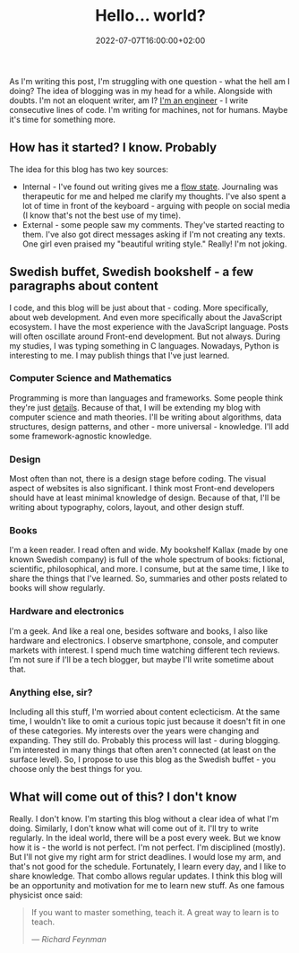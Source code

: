 ﻿---
title: Hello... world?
description: "What am I actually doing?"
date: 2022-07-07T16:00:00+02:00
updated: 2022-07-07T16:00:00+02:00
image:
  alt: "Text Hello typed on a sheet of paper"
  caption: "Photo by Matthew Henry"
  src: "./typist-says-hello.jpg"
categories: ["personal"]
tags: ["personal"]
---

As I'm writing this post, I'm struggling with one question - what the hell am I doing? The idea of blogging was in my head for a while. Alongside with doubts. I'm not an eloquent writer, am I? [I'm an engineer](/about/) - I write consecutive lines of code. I'm writing for machines, not for humans. Maybe it's time for something more.

## How has it started? I know. Probably

The idea for this blog has two key sources:

- Internal - I've found out writing gives me a [flow state](<https://en.wikipedia.org/wiki/Flow_(psychology)>). Journaling was therapeutic for me and helped me clarify my thoughts. I've also spent a lot of time in front of the keyboard - arguing with people on social media (I know that's not the best use of my time).
- External - some people saw my comments. They've started reacting to them. I've also got direct messages asking if I'm not creating any texts. One girl even praised my "beautiful writing style." Really! I'm not joking.

## Swedish buffet, Swedish bookshelf - a few paragraphs about content

I code, and this blog will be just about that - coding. More specifically, about web development. And even more specifically about the JavaScript ecosystem. I have the most experience with the JavaScript language. Posts will often oscillate around Front-end development. But not always. During my studies, I was typing something in C languages. Nowadays, Python is interesting to me. I may publish things that I've just learned.

### Computer Science and Mathematics

Programming is more than languages and frameworks. Some people think they're just [details](https://blog.cleancoder.com/uncle-bob/2012/08/13/the-clean-architecture.html). Because of that, I will be extending my blog with computer science and math theories. I'll be writing about algorithms, data structures, design patterns, and other - more universal - knowledge. I'll add some framework-agnostic knowledge.

### Design

Most often than not, there is a design stage before coding. The visual aspect of websites is also significant. I think most Front-end developers should have at least minimal knowledge of design. Because of that, I'll be writing about typography, colors, layout, and other design stuff.

### Books

I'm a keen reader. I read often and wide. My bookshelf Kallax (made by one known Swedish company) is full of the whole spectrum of books: fictional, scientific, philosophical, and more. I consume, but at the same time, I like to share the things that I've learned. So, summaries and other posts related to books will show regularly.

### Hardware and electronics

I'm a geek. And like a real one, besides software and books, I also like hardware and electronics. I observe smartphone, console, and computer markets with interest. I spend much time watching different tech reviews. I'm not sure if I'll be a tech blogger, but maybe I'll write sometime about that.

### Anything else, sir?

Including all this stuff, I'm worried about content eclecticism. At the same time, I wouldn't like to omit a curious topic just because it doesn't fit in one of these categories. My interests over the years were changing and expanding. They still do. Probably this process will last - during blogging. I'm interested in many things that often aren't connected (at least on the surface level). So, I propose to use this blog as the Swedish buffet - you choose only the best things for you.

## What will come out of this? I don't know

Really. I don't know. I'm starting this blog without a clear idea of what I'm doing. Similarly, I don't know what will come out of it. I'll try to write regularly. In the ideal world, there will be a post every week. But we know how it is - the world is not perfect. I'm not perfect. I'm disciplined (mostly). But I'll not give my right arm for strict deadlines. I would lose my arm, and that's not good for the schedule. Fortunately, I learn every day, and I like to share knowledge. That combo allows regular updates. I think this blog will be an opportunity and motivation for me to learn new stuff. As one famous physicist once said:

> If you want to master something, teach it. A great way to learn is to teach.
>
> &mdash;<cite> Richard Feynman</cite>
